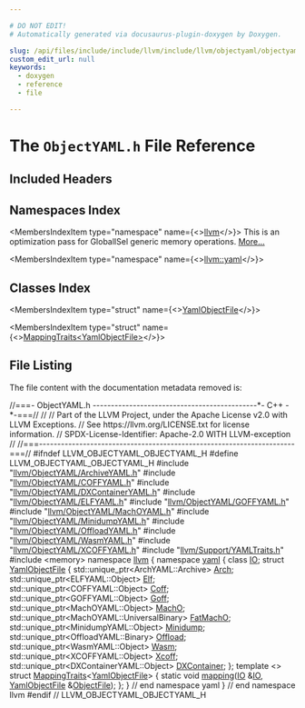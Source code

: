 ```yaml
---

# DO NOT EDIT!
# Automatically generated via docusaurus-plugin-doxygen by Doxygen.

slug: /api/files/include/include/llvm/include/llvm/objectyaml/objectyaml-h
custom_edit_url: null
keywords:
  - doxygen
  - reference
  - file

---
```





# The `ObjectYAML.h` File Reference

<DoxygenPage pluginConfig={pluginConfig}>



## Included Headers

<IncludesList>
<IncludesListItem
  filePath="llvm/ObjectYAML/ArchiveYAML.h"
  permalink="/docs/api/files/include/include/llvm/include/llvm/objectyaml/archiveyaml-h"
  isLocal="true" />
<IncludesListItem
  filePath="llvm/ObjectYAML/COFFYAML.h"
  permalink="/docs/api/files/include/include/llvm/include/llvm/objectyaml/coffyaml-h"
  isLocal="true" />
<IncludesListItem
  filePath="llvm/ObjectYAML/DXContainerYAML.h"
  permalink="/docs/api/files/include/include/llvm/include/llvm/objectyaml/dxcontaineryaml-h"
  isLocal="true" />
<IncludesListItem
  filePath="llvm/ObjectYAML/ELFYAML.h"
  permalink="/docs/api/files/include/include/llvm/include/llvm/objectyaml/elfyaml-h"
  isLocal="true" />
<IncludesListItem
  filePath="llvm/ObjectYAML/GOFFYAML.h"
  permalink="/docs/api/files/include/include/llvm/include/llvm/objectyaml/goffyaml-h"
  isLocal="true" />
<IncludesListItem
  filePath="llvm/ObjectYAML/MachOYAML.h"
  permalink="/docs/api/files/include/include/llvm/include/llvm/objectyaml/machoyaml-h"
  isLocal="true" />
<IncludesListItem
  filePath="llvm/ObjectYAML/MinidumpYAML.h"
  permalink="/docs/api/files/include/include/llvm/include/llvm/objectyaml/minidumpyaml-h"
  isLocal="true" />
<IncludesListItem
  filePath="llvm/ObjectYAML/OffloadYAML.h"
  permalink="/docs/api/files/include/include/llvm/include/llvm/objectyaml/offloadyaml-h"
  isLocal="true" />
<IncludesListItem
  filePath="llvm/ObjectYAML/WasmYAML.h"
  permalink="/docs/api/files/include/include/llvm/include/llvm/objectyaml/wasmyaml-h"
  isLocal="true" />
<IncludesListItem
  filePath="llvm/ObjectYAML/XCOFFYAML.h"
  permalink="/docs/api/files/include/include/llvm/include/llvm/objectyaml/xcoffyaml-h"
  isLocal="true" />
<IncludesListItem
  filePath="llvm/Support/YAMLTraits.h"
  permalink="/docs/api/files/include/include/llvm/include/llvm/support/yamltraits-h"
  isLocal="true" />
<IncludesListItem
  filePath="memory"
  permalink=""
  isLocal="false" />
</IncludesList>

## Namespaces Index

<MembersIndex>

<MembersIndexItem
  type="namespace"
  name={<><a href="/docs/api/namespaces/llvm">llvm</a></>}>
This is an optimization pass for GlobalISel generic memory operations. <a href="/docs/api/namespaces/llvm/#details">More...</a>
</MembersIndexItem>

<MembersIndexItem
  type="namespace"
  name={<><a href="/docs/api/namespaces/llvm/yaml">llvm::yaml</a></>}>
</MembersIndexItem>

</MembersIndex>

## Classes Index

<MembersIndex>

<MembersIndexItem
  type="struct"
  name={<><a href="/docs/api/structs/llvm/yaml/yamlobjectfile">YamlObjectFile</a></>}>
</MembersIndexItem>

<MembersIndexItem
  type="struct"
  name={<><a href="/docs/api/structs/llvm/yaml/mappingtraits-637a420e3cd3734f39e83b9420e2b707">MappingTraits&lt;YamlObjectFile&gt;</a></>}>
</MembersIndexItem>

</MembersIndex>


## File Listing

The file content with the documentation metadata removed is:

<ProgramListing>

<Link id="l00001" /><CodeLine lineNumber="1"><Highlight kind="comment">//===- ObjectYAML.h ---------------------------------------------&#42;- C++ -&#42;-===//</Highlight><Highlight kind="normal"></Highlight></CodeLine>
<Link id="l00002" /><CodeLine lineNumber="2"><Highlight kind="normal"></Highlight><Highlight kind="comment">//</Highlight><Highlight kind="normal"></Highlight></CodeLine>
<Link id="l00003" /><CodeLine lineNumber="3"><Highlight kind="normal"></Highlight><Highlight kind="comment">// Part of the LLVM Project, under the Apache License v2.0 with LLVM Exceptions.</Highlight><Highlight kind="normal"></Highlight></CodeLine>
<Link id="l00004" /><CodeLine lineNumber="4"><Highlight kind="normal"></Highlight><Highlight kind="comment">// See https://llvm.org/LICENSE.txt for license information.</Highlight><Highlight kind="normal"></Highlight></CodeLine>
<Link id="l00005" /><CodeLine lineNumber="5"><Highlight kind="normal"></Highlight><Highlight kind="comment">// SPDX-License-Identifier: Apache-2.0 WITH LLVM-exception</Highlight><Highlight kind="normal"></Highlight></CodeLine>
<Link id="l00006" /><CodeLine lineNumber="6"><Highlight kind="normal"></Highlight><Highlight kind="comment">//</Highlight><Highlight kind="normal"></Highlight></CodeLine>
<Link id="l00007" /><CodeLine lineNumber="7"><Highlight kind="normal"></Highlight><Highlight kind="comment">//===----------------------------------------------------------------------===//</Highlight><Highlight kind="normal"></Highlight></CodeLine>
<Link id="l00008" /><CodeLine lineNumber="8"><Highlight kind="normal"></Highlight></CodeLine>
<Link id="l00009" /><CodeLine lineNumber="9"><Highlight kind="normal"></Highlight><Highlight kind="preprocessor">#ifndef LLVM&#95;OBJECTYAML&#95;OBJECTYAML&#95;H</Highlight><Highlight kind="normal"></Highlight></CodeLine>
<Link id="l00010" /><CodeLine lineNumber="10"><Highlight kind="normal"></Highlight><Highlight kind="preprocessor">#define LLVM&#95;OBJECTYAML&#95;OBJECTYAML&#95;H</Highlight><Highlight kind="normal"></Highlight></CodeLine>
<Link id="l00011" /><CodeLine lineNumber="11"><Highlight kind="normal"></Highlight></CodeLine>
<Link id="l00012" /><CodeLine lineNumber="12"><Highlight kind="normal"></Highlight><Highlight kind="preprocessor">#include &quot;<a href="/docs/api/files/include/include/llvm/include/llvm/objectyaml/archiveyaml-h">llvm/ObjectYAML/ArchiveYAML.h</a>&quot;</Highlight><Highlight kind="normal"></Highlight></CodeLine>
<Link id="l00013" /><CodeLine lineNumber="13"><Highlight kind="normal"></Highlight><Highlight kind="preprocessor">#include &quot;<a href="/docs/api/files/include/include/llvm/include/llvm/objectyaml/coffyaml-h">llvm/ObjectYAML/COFFYAML.h</a>&quot;</Highlight><Highlight kind="normal"></Highlight></CodeLine>
<Link id="l00014" /><CodeLine lineNumber="14"><Highlight kind="normal"></Highlight><Highlight kind="preprocessor">#include &quot;<a href="/docs/api/files/include/include/llvm/include/llvm/objectyaml/dxcontaineryaml-h">llvm/ObjectYAML/DXContainerYAML.h</a>&quot;</Highlight><Highlight kind="normal"></Highlight></CodeLine>
<Link id="l00015" /><CodeLine lineNumber="15"><Highlight kind="normal"></Highlight><Highlight kind="preprocessor">#include &quot;<a href="/docs/api/files/include/include/llvm/include/llvm/objectyaml/elfyaml-h">llvm/ObjectYAML/ELFYAML.h</a>&quot;</Highlight><Highlight kind="normal"></Highlight></CodeLine>
<Link id="l00016" /><CodeLine lineNumber="16"><Highlight kind="normal"></Highlight><Highlight kind="preprocessor">#include &quot;<a href="/docs/api/files/include/include/llvm/include/llvm/objectyaml/goffyaml-h">llvm/ObjectYAML/GOFFYAML.h</a>&quot;</Highlight><Highlight kind="normal"></Highlight></CodeLine>
<Link id="l00017" /><CodeLine lineNumber="17"><Highlight kind="normal"></Highlight><Highlight kind="preprocessor">#include &quot;<a href="/docs/api/files/include/include/llvm/include/llvm/objectyaml/machoyaml-h">llvm/ObjectYAML/MachOYAML.h</a>&quot;</Highlight><Highlight kind="normal"></Highlight></CodeLine>
<Link id="l00018" /><CodeLine lineNumber="18"><Highlight kind="normal"></Highlight><Highlight kind="preprocessor">#include &quot;<a href="/docs/api/files/include/include/llvm/include/llvm/objectyaml/minidumpyaml-h">llvm/ObjectYAML/MinidumpYAML.h</a>&quot;</Highlight><Highlight kind="normal"></Highlight></CodeLine>
<Link id="l00019" /><CodeLine lineNumber="19"><Highlight kind="normal"></Highlight><Highlight kind="preprocessor">#include &quot;<a href="/docs/api/files/include/include/llvm/include/llvm/objectyaml/offloadyaml-h">llvm/ObjectYAML/OffloadYAML.h</a>&quot;</Highlight><Highlight kind="normal"></Highlight></CodeLine>
<Link id="l00020" /><CodeLine lineNumber="20"><Highlight kind="normal"></Highlight><Highlight kind="preprocessor">#include &quot;<a href="/docs/api/files/include/include/llvm/include/llvm/objectyaml/wasmyaml-h">llvm/ObjectYAML/WasmYAML.h</a>&quot;</Highlight><Highlight kind="normal"></Highlight></CodeLine>
<Link id="l00021" /><CodeLine lineNumber="21"><Highlight kind="normal"></Highlight><Highlight kind="preprocessor">#include &quot;<a href="/docs/api/files/include/include/llvm/include/llvm/objectyaml/xcoffyaml-h">llvm/ObjectYAML/XCOFFYAML.h</a>&quot;</Highlight><Highlight kind="normal"></Highlight></CodeLine>
<Link id="l00022" /><CodeLine lineNumber="22"><Highlight kind="normal"></Highlight><Highlight kind="preprocessor">#include &quot;<a href="/docs/api/files/include/include/llvm/include/llvm/support/yamltraits-h">llvm/Support/YAMLTraits.h</a>&quot;</Highlight><Highlight kind="normal"></Highlight></CodeLine>
<Link id="l00023" /><CodeLine lineNumber="23"><Highlight kind="normal"></Highlight><Highlight kind="preprocessor">#include &lt;memory&gt;</Highlight><Highlight kind="normal"></Highlight></CodeLine>
<Link id="l00024" /><CodeLine lineNumber="24"><Highlight kind="normal"></Highlight></CodeLine>
<Link id="l00025" /><CodeLine lineNumber="25"><Highlight kind="normal"></Highlight><Highlight kind="keyword">namespace </Highlight><Highlight kind="normal"><a href="/docs/api/namespaces/llvm">llvm</a> &#123;</Highlight></CodeLine>
<Link id="l00026" /><CodeLine lineNumber="26"><Highlight kind="normal"></Highlight><Highlight kind="keyword">namespace </Highlight><Highlight kind="normal"><a href="/docs/api/namespaces/llvm/yaml">yaml</a> &#123;</Highlight></CodeLine>
<Link id="l00027" /><CodeLine lineNumber="27"><Highlight kind="normal"></Highlight></CodeLine>
<Link id="l00028" /><CodeLine lineNumber="28"><Highlight kind="normal"></Highlight><Highlight kind="keyword">class </Highlight><Highlight kind="normal"><a href="/docs/api/classes/llvm/yaml/io">IO</a>;</Highlight></CodeLine>
<Link id="l00029" /><CodeLine lineNumber="29"><Highlight kind="normal"></Highlight></CodeLine>
<Link id="l00030" /><CodeLine lineNumber="30" lineLink="/docs/api/structs/llvm/yaml/yamlobjectfile"><Highlight kind="normal"></Highlight><Highlight kind="keyword">struct </Highlight><Highlight kind="normal"><a href="/docs/api/structs/llvm/yaml/yamlobjectfile">YamlObjectFile</a> &#123;</Highlight></CodeLine>
<Link id="l00031" /><CodeLine lineNumber="31" lineLink="/docs/api/structs/llvm/yaml/yamlobjectfile/#aae63706d441149b5a89faee87d273718"><Highlight kind="normal">  std::unique&#95;ptr&lt;ArchYAML::Archive&gt; <a href="/docs/api/structs/llvm/yaml/yamlobjectfile/#aae63706d441149b5a89faee87d273718">Arch</a>;</Highlight></CodeLine>
<Link id="l00032" /><CodeLine lineNumber="32" lineLink="/docs/api/structs/llvm/yaml/yamlobjectfile/#ab82ba8dc13fe89b883afd141e01bd5bc"><Highlight kind="normal">  std::unique&#95;ptr&lt;ELFYAML::Object&gt; <a href="/docs/api/structs/llvm/yaml/yamlobjectfile/#ab82ba8dc13fe89b883afd141e01bd5bc">Elf</a>;</Highlight></CodeLine>
<Link id="l00033" /><CodeLine lineNumber="33" lineLink="/docs/api/structs/llvm/yaml/yamlobjectfile/#ab76cfa25ade2a97228997d00f6eeaa5d"><Highlight kind="normal">  std::unique&#95;ptr&lt;COFFYAML::Object&gt; <a href="/docs/api/structs/llvm/yaml/yamlobjectfile/#ab76cfa25ade2a97228997d00f6eeaa5d">Coff</a>;</Highlight></CodeLine>
<Link id="l00034" /><CodeLine lineNumber="34" lineLink="/docs/api/structs/llvm/yaml/yamlobjectfile/#abd39fcd066296814b08a57fccc3b6d29"><Highlight kind="normal">  std::unique&#95;ptr&lt;GOFFYAML::Object&gt; <a href="/docs/api/structs/llvm/yaml/yamlobjectfile/#abd39fcd066296814b08a57fccc3b6d29">Goff</a>;</Highlight></CodeLine>
<Link id="l00035" /><CodeLine lineNumber="35" lineLink="/docs/api/structs/llvm/yaml/yamlobjectfile/#a9862781a71deef3644162e1bbfd532f2"><Highlight kind="normal">  std::unique&#95;ptr&lt;MachOYAML::Object&gt; <a href="/docs/api/structs/llvm/yaml/yamlobjectfile/#a9862781a71deef3644162e1bbfd532f2">MachO</a>;</Highlight></CodeLine>
<Link id="l00036" /><CodeLine lineNumber="36" lineLink="/docs/api/structs/llvm/yaml/yamlobjectfile/#a35e9114e52a04ed2a141badae6f5247c"><Highlight kind="normal">  std::unique&#95;ptr&lt;MachOYAML::UniversalBinary&gt; <a href="/docs/api/structs/llvm/yaml/yamlobjectfile/#a35e9114e52a04ed2a141badae6f5247c">FatMachO</a>;</Highlight></CodeLine>
<Link id="l00037" /><CodeLine lineNumber="37" lineLink="/docs/api/structs/llvm/yaml/yamlobjectfile/#ae817fdfb779da49a665f7a258cb70618"><Highlight kind="normal">  std::unique&#95;ptr&lt;MinidumpYAML::Object&gt; <a href="/docs/api/structs/llvm/yaml/yamlobjectfile/#ae817fdfb779da49a665f7a258cb70618">Minidump</a>;</Highlight></CodeLine>
<Link id="l00038" /><CodeLine lineNumber="38" lineLink="/docs/api/structs/llvm/yaml/yamlobjectfile/#a8894fd1f48d9bc457e79b429714b97bb"><Highlight kind="normal">  std::unique&#95;ptr&lt;OffloadYAML::Binary&gt; <a href="/docs/api/structs/llvm/yaml/yamlobjectfile/#a8894fd1f48d9bc457e79b429714b97bb">Offload</a>;</Highlight></CodeLine>
<Link id="l00039" /><CodeLine lineNumber="39" lineLink="/docs/api/structs/llvm/yaml/yamlobjectfile/#ac01fa0de36aefdd41e186b161e0ef205"><Highlight kind="normal">  std::unique&#95;ptr&lt;WasmYAML::Object&gt; <a href="/docs/api/structs/llvm/yaml/yamlobjectfile/#ac01fa0de36aefdd41e186b161e0ef205">Wasm</a>;</Highlight></CodeLine>
<Link id="l00040" /><CodeLine lineNumber="40" lineLink="/docs/api/structs/llvm/yaml/yamlobjectfile/#a5a350c6386d362aecc1e3c52b16a9f14"><Highlight kind="normal">  std::unique&#95;ptr&lt;XCOFFYAML::Object&gt; <a href="/docs/api/structs/llvm/yaml/yamlobjectfile/#a5a350c6386d362aecc1e3c52b16a9f14">Xcoff</a>;</Highlight></CodeLine>
<Link id="l00041" /><CodeLine lineNumber="41" lineLink="/docs/api/structs/llvm/yaml/yamlobjectfile/#adfa8f9dbb601427266cec53593212fc6"><Highlight kind="normal">  std::unique&#95;ptr&lt;DXContainerYAML::Object&gt; <a href="/docs/api/structs/llvm/yaml/yamlobjectfile/#adfa8f9dbb601427266cec53593212fc6">DXContainer</a>;</Highlight></CodeLine>
<Link id="l00042" /><CodeLine lineNumber="42"><Highlight kind="normal">&#125;;</Highlight></CodeLine>
<Link id="l00043" /><CodeLine lineNumber="43"><Highlight kind="normal"></Highlight></CodeLine>
<Link id="l00044" /><CodeLine lineNumber="44" lineLink="/docs/api/structs/llvm/yaml/mappingtraits-637a420e3cd3734f39e83b9420e2b707"><Highlight kind="normal"></Highlight><Highlight kind="keyword">template</Highlight><Highlight kind="normal"> &lt;&gt; </Highlight><Highlight kind="keyword">struct </Highlight><Highlight kind="normal"><a href="/docs/api/structs/llvm/yaml/mappingtraits">MappingTraits</a>&lt;<a href="/docs/api/structs/llvm/yaml/yamlobjectfile">YamlObjectFile</a>&gt; &#123;</Highlight></CodeLine>
<Link id="l00045" /><CodeLine lineNumber="45" lineLink="/docs/api/structs/llvm/yaml/mappingtraits-637a420e3cd3734f39e83b9420e2b707/#a155af18081b2619abf41c179896880f6"><Highlight kind="normal">  </Highlight><Highlight kind="keyword">static</Highlight><Highlight kind="normal"> </Highlight><Highlight kind="keywordtype">void</Highlight><Highlight kind="normal"> <a href="/docs/api/structs/llvm/yaml/mappingtraits-637a420e3cd3734f39e83b9420e2b707/#a155af18081b2619abf41c179896880f6">mapping</a>(<a href="/docs/api/classes/llvm/yaml/io">IO</a> &amp;<a href="/docs/api/classes/llvm/yaml/io">IO</a>, <a href="/docs/api/structs/llvm/yaml/yamlobjectfile">YamlObjectFile</a> &amp;<a href="/docs/api/classes/llvm/object/objectfile">ObjectFile</a>);</Highlight></CodeLine>
<Link id="l00046" /><CodeLine lineNumber="46"><Highlight kind="normal">&#125;;</Highlight></CodeLine>
<Link id="l00047" /><CodeLine lineNumber="47"><Highlight kind="normal"></Highlight></CodeLine>
<Link id="l00048" /><CodeLine lineNumber="48"><Highlight kind="normal">&#125; </Highlight><Highlight kind="comment">// end namespace yaml</Highlight><Highlight kind="normal"></Highlight></CodeLine>
<Link id="l00049" /><CodeLine lineNumber="49"><Highlight kind="normal">&#125; </Highlight><Highlight kind="comment">// end namespace llvm</Highlight><Highlight kind="normal"></Highlight></CodeLine>
<Link id="l00050" /><CodeLine lineNumber="50"><Highlight kind="normal"></Highlight></CodeLine>
<Link id="l00051" /><CodeLine lineNumber="51"><Highlight kind="normal"></Highlight><Highlight kind="preprocessor">#endif </Highlight><Highlight kind="comment">// LLVM&#95;OBJECTYAML&#95;OBJECTYAML&#95;H</Highlight><Highlight kind="normal"></Highlight></CodeLine>

</ProgramListing>


</DoxygenPage>

